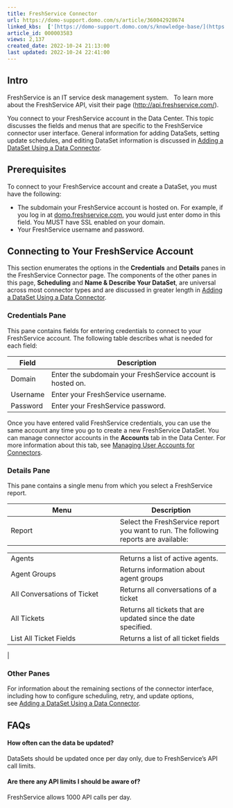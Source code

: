 ```yaml
---
title: FreshService Connector
url: https://domo-support.domo.com/s/article/360042928674
linked_kbs:  ['[https://domo-support.domo.com/s/knowledge-base/](https://domo-support.domo.com/s/knowledge-base/)', '[https://domo-support.domo.com/s/](https://domo-support.domo.com/s/)', '[https://domo-support.domo.com/s/topic/0TO5w000000ZammGAC](https://domo-support.domo.com/s/topic/0TO5w000000ZammGAC)', '[https://domo-support.domo.com/s/topic/0TO5w000000ZanLGAS](https://domo-support.domo.com/s/topic/0TO5w000000ZanLGAS)', '[https://domo-support.domo.com/s/topic/0TO5w000000ZaoQGAS](https://domo-support.domo.com/s/topic/0TO5w000000ZaoQGAS)', '[https://domo-support.domo.com/s/article/360042926274](https://domo-support.domo.com/s/article/360042926274)', '[https://domo-support.domo.com/s/article/360042926054](https://domo-support.domo.com/s/article/360042926054)', '[https://domo-support.domo.com/s/article/360042928674](https://domo-support.domo.com/s/article/360042928674)', '[https://domo-support.domo.com/s/topic/0TO5w000000ZaoQGAS/api-connectors](https://domo-support.domo.com/s/topic/0TO5w000000ZaoQGAS/api-connectors)', '[https://domo-support.domo.com/s/article/360043429933](https://domo-support.domo.com/s/article/360043429933)', '[https://domo-support.domo.com/s/article/360043429953](https://domo-support.domo.com/s/article/360043429953)', '[https://domo-support.domo.com/s/article/360042925494](https://domo-support.domo.com/s/article/360042925494)', '[https://domo-support.domo.com/s/article/360043429913](https://domo-support.domo.com/s/article/360043429913)', '[https://domo-support.domo.com/s/article/4408174643607](https://domo-support.domo.com/s/article/4408174643607)', '[https://domo-support.domo.com/s/login/](https://domo-support.domo.com/s/login/)']
article_id: 000003583
views: 2,137
created_date: 2022-10-24 21:13:00
last updated: 2022-10-24 22:41:00
---
```




Intro
-----


FreshService is an IT service desk management system.   To learn more about the FreshService API, visit their page ([http://api.freshservice.com/](http://api.freshservice.com/ "http://api.freshservice.com/")).


You connect to your FreshService account in the Data Center. This topic discusses the fields and menus that are specific to the FreshService connector user interface. General information for adding DataSets, setting update schedules, and editing DataSet information is discussed in [Adding a DataSet Using a Data Connector](/s/article/360042926274 "Adding a DataSet Using a Data Connector").


Prerequisites
-------------


To connect to your FreshService account and create a DataSet, you must have the following:


* The subdomain your FreshService account is hosted on. For example, if you log in at [domo.freshservice.com](http://domo.freshservice.com), you would just enter domo in this field. You MUST have SSL enabled on your domain.
* Your FreshService username and password.


Connecting to Your FreshService Account
---------------------------------------


This section enumerates the options in the **Credentials** and **Details** panes in the FreshService Connector page. The components of the other panes in this page, **Scheduling** and **Name & Describe Your DataSet**, are universal across most connector types and are discussed in greater length in [Adding a DataSet Using a Data Connector](/s/article/360042926274 "Adding a DataSet Using a Data Connector").


### Credentials Pane


This pane contains fields for entering credentials to connect to your FreshService account. The following table describes what is needed for each field:  




| Field | Description |
| --- | --- |
| Domain | Enter the subdomain your FreshService account is hosted on. |
| Username | Enter your FreshService username. |
| Password | Enter your FreshService password. |


Once you have entered valid FreshService credentials, you can use the same account any time you go to create a new FreshService DataSet. You can manage connector accounts in the **Accounts** tab in the Data Center. For more information about this tab, see [Managing User Accounts for Connectors](/s/article/360042926054 "Managing User Accounts for Connectors").


### Details Pane


This pane contains a single menu from which you select a FreshService report.




| Menu | Description |
| --- | --- |
| Report | Select the FreshService report you want to run. The following reports are available:

|  |  |
| --- | --- |
| Agents | Returns a list of active agents. |
| Agent Groups | Returns information about agent groups |
| All Conversations of Ticket | Returns all conversations of a ticket |
| All Tickets | Returns all tickets that are updated since the date specified. |
| List All Ticket Fields | Returns a list of all ticket fields |

 |


### Other Panes


For information about the remaining sections of the connector interface, including how to configure scheduling, retry, and update options, see [Adding a DataSet Using a Data Connector](/s/article/360042926274 "Adding a DataSet Using a Data Connector").


FAQs
----


#### How often can the data be updated?


DataSets should be updated once per day only, due to FreshService's API call limits.


#### Are there any API limits I should be aware of?


FreshService allows 1000 API calls per day.

